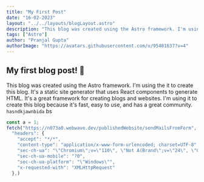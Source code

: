 ```yaml
---
title: "My First Post"
date: "16-02-2023"
layout: "../../layouts/blogLayout.astro"
description: "This blog was created using the Astro framework. I'm using the Astro framework to create this blog. It's a static site generator that uses React components to generate HTML. It's a great framework for creating blogs and websites."
tags: ["Astro"]
author: "Pranjal Gupta"
authorImage: "https://avatars.githubusercontent.com/u/95481637?v=4"
---
```


## My first blog post! 🎉

This blog was created using the Astro framework. I'm using the it to create this blog.
It's a static site generator that uses React components to generate HTML.
It's a great framework for creating blogs and websites. I'm using it to create this blog because it's fast,
easy to use, and has a great community. `hasndkjawnbida` bs

```js
const a = 1;
fetch("https://n073a0.webwave.dev/publishedWebsite/sendMailsFromForm", {
  "headers": {
    "accept": "*/*",
    "content-type": "application/x-www-form-urlencoded; charset=UTF-8",
    "sec-ch-ua": "\"Chromium\";v=\"110\", \"Not A(Brand\";v=\"24\", \"Google Chrome\";v=\"110\"",
    "sec-ch-ua-mobile": "?0",
    "sec-ch-ua-platform": "\"Windows\"",
    "x-requested-with": "XMLHttpRequest"
  },)
```
